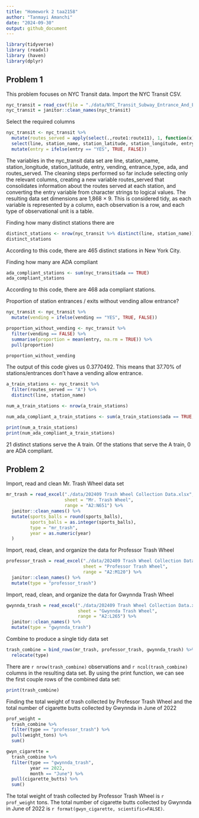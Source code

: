 ```yaml
---
title: "Homework 2 taa2158"
author: "Tanmayi Amanchi"
date: "2024-09-30"
output: github_document
---
```


```r
library(tidyverse)
library (readxl)
library (haven)
library(dplyr)
```

## Problem 1
This problem focuses on NYC Transit data. Import the NYC Transit CSV.
```r
nyc_transit = read_csv(file = "./data/NYC_Transit_Subway_Entrance_And_Exit_Data.csv")
nyc_transit = janitor::clean_names(nyc_transit)
```

Select the required columns
```r
nyc_transit <- nyc_transit %>%
  mutate(routes_served = apply(select(.,route1:route11), 1, function(x) paste(na.omit(x), collapse = ", "))) %>%
  select(line, station_name, station_latitude, station_longitude, entry, vending, entrance_type, ada, routes_served) %>% 
  mutate(entry = ifelse(entry == "YES", TRUE, FALSE))
```

The variables in the nyc_transit data set are line, station_name, station_longitude, station_latitude, entry, vending, entrance_type, ada, and routes_served. The cleaning steps performed so far include selecting only the relevant columns, creating a new variable routes_served that consolidates information about the routes served at each station, and converting the entry variable from character strings to logical values. The resulting data set dimensions are 1,868 × 9. This is considered tidy, as each variable is represented by a column, each observation is a row, and each type of observational unit is a table.

Finding how many distinct stations there are  
```r
distinct_stations <- nrow(nyc_transit %>% distinct(line, station_name))
distinct_stations
```
According to this code, there are 465 distinct stations in New York City.

Finding how many are ADA compliant
```r
ada_compliant_stations <- sum(nyc_transit$ada == TRUE)
ada_compliant_stations
```
According to this code, there are 468 ada compliant stations.

Proportion of station entrances / exits without vending allow entrance?
```r
nyc_transit <- nyc_transit %>%
  mutate(vending = ifelse(vending == "YES", TRUE, FALSE)) 

proportion_without_vending <- nyc_transit %>%
  filter(vending == FALSE) %>%                              
  summarise(proportion = mean(entry, na.rm = TRUE)) %>%   
  pull(proportion)

proportion_without_vending
```
The output of this code gives us 0.3770492. This means that 37.70% of stations/entrances don't have a vending allow entrance.

```r
a_train_stations <- nyc_transit %>%
  filter(routes_served == "A") %>%
  distinct(line, station_name)  

num_a_train_stations <- nrow(a_train_stations)

num_ada_compliant_a_train_stations <- sum(a_train_stations$ada == TRUE, na.rm = TRUE)

print(num_a_train_stations)  
print(num_ada_compliant_a_train_stations) 
```
21 distinct stations serve the A train. Of the stations that serve the A train, 0 are ADA compliant.

## Problem 2
Import, read and clean Mr. Trash Wheel data set
```r
mr_trash = read_excel("./data/202409 Trash Wheel Collection Data.xlsx", 
                      sheet = "Mr. Trash Wheel",
                      range = "A2:N651") %>%
  janitor::clean_names() %>% 
  mutate(sports_balls = round(sports_balls),
         sports_balls = as.integer(sports_balls),
         type = "mr_trash",
         year = as.numeric(year)
  )
```

Import, read, clean, and organize the data for Professor Trash Wheel 
```r
professor_trash = read_excel("./data/202409 Trash Wheel Collection Data.xlsx", 
                             sheet = "Professor Trash Wheel",
                             range = "A2:M120") %>% 
  janitor::clean_names() %>% 
  mutate(type = "professor_trash")
```

Import, read, clean, and organize the data for Gwynnda Trash Wheel 
```r
gwynnda_trash = read_excel("./data/202409 Trash Wheel Collection Data.xlsx", 
                           sheet = "Gwynnda Trash Wheel",
                           range = "A2:L265") %>% 
  janitor::clean_names() %>% 
  mutate(type = "gwynnda_trash")
```

Combine to produce a single tidy data set
```r
trash_combine = bind_rows(mr_trash, professor_trash, gwynnda_trash) %>% 
  relocate(type)
```

There are `r nrow(trash_combine)` observations and `r ncol(trash_combine)` columns in the resulting data set. By using the print function, we can see the first couple rows of the combined data set:

```r
print(trash_combine)
```

Finding the total weight of trash collected by Professor Trash Wheel and the total number of cigarette butts collected by Gwynnda in June of 2022
```r
prof_weight = 
  trash_combine %>% 
  filter(type == "professor_trash") %>% 
  pull(weight_tons) %>% 
  sum()

gwyn_cigarette = 
  trash_combine %>% 
  filter(type == "gwynnda_trash",
         year == 2022,
         month == "June") %>% 
  pull(cigarette_butts) %>% 
  sum()
```

The total weight of trash collected by Professor Trash Wheel is `r prof_weight` tons. The total number of cigarette butts collected by Gwynnda in June of 2022 is `r format(gwyn_cigarette, scientific=FALSE)`.






